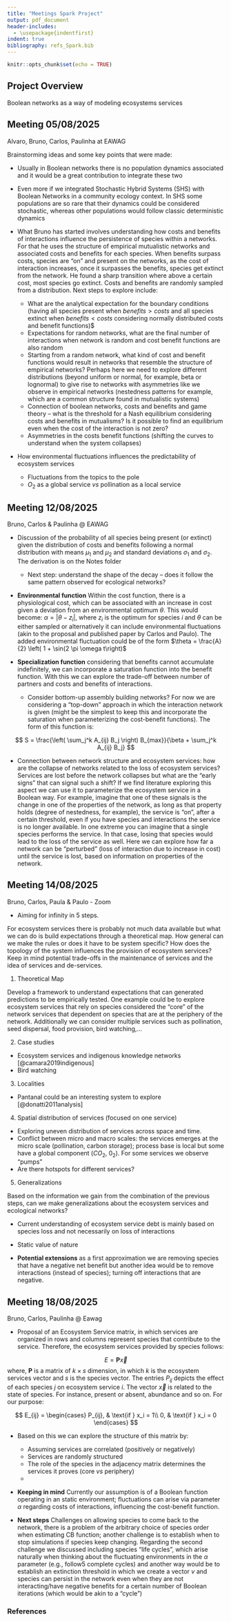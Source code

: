 ```yaml
---
title: "Meetings Spark Project"
output: pdf_document
header-includes:
  - \usepackage{indentfirst}
indent: true
bibliography: refs_Spark.bib
---
```


```r
knitr::opts_chunk$set(echo = TRUE)
```

## Project Overview

Boolean networks as a way of modeling ecosystems services

## Meeting 05/08/2025
Alvaro, Bruno, Carlos, Paulinha at EAWAG

Brainstorming ideas and some key points that were made:

* Usually in Boolean networks there is no population dynamics associated and it would be a great contribution to integrate these two
* Even more if we integrated Stochastic Hybrid Systems (SHS) with Boolean Networks in a community ecology context. In SHS some populations are so rare that their dynamics could be considered stochastic, whereas other populations would follow classic deterministic dynamics

* What Bruno has started involves understanding how costs and benefits of interactions influence the persistence of species within a networks. For that he uses the structure of empirical mutualistic networks and associated costs and benefits for each species. When benefits surpass costs, species are "on" and present on the networks, as the cost of interaction increases, once it surpasses the benefits, species get extinct from the network. He found a sharp transition where above a certain cost, most species go extinct. Costs and benefits are randomly sampled from a distribution. Next steps to explore include:
  + What are the analytical expectation for the boundary conditions (having all species present when $benefits > costs$ and all species extinct when $benefits < costs$ considering normally distributed costs and benefit functions)$
  + Expectations for random networks, what are the final number of interactions when network is random and cost benefit functions are also random
  + Starting from a random network, what kind of cost and benefit functions would result in networks that resemble the structure of empirical networks? Perhaps here we need to explore different distributions (beyond uniform or normal, for example, beta or lognormal) to give rise to networks with asymmetries like we observe in empirical networks (nestedness patterns for example, which are a common structure found in mutualistic systems)
  + Connection of boolean networks, costs and benefits and game theory -- what is the threshold for a Nash equilibrium considering costs and benefits in mutualisms? Is it possible to find an equilibrium even when the cost of the interaction is not zero?
  + Asymmetries in the costs benefit functions (shifting the curves to understand when the system collapses)
  
* How environmental fluctuations influences the predictability of ecosystem services
  + Fluctuations from the topics to the pole
  + $O_2$ as a global service $vs$ pollination as a local service
  

  
## Meeting 12/08/2025
Bruno, Carlos & Paulinha @ EAWAG
  
* Discussion of the probability of all species being present (or extinct) given the distribution of costs and benefits following a normal distribution with means $\mu_1$ and $\mu_2$ and standard deviations $\sigma_1$ and $\sigma_2$. The derivation is on the Notes folder
    + Next step: understand the shape of the decay -- does it follow the same pattern observed for ecological networks?
    
* **Environmental function** Within the cost function, there is a physiological cost, which can be associated with an increase in cost given a deviation from an environmental optimum $\theta$. This would become: $\alpha = | \theta - z_i|$, where $z_i$ is the optimum for species $i$ and $\theta$ can be either sampled or alternatively it can include environmental fluctuations (akin to the proposal and published paper by Carlos and Paulo). The added environmental fluctuation could be of the form $\theta = \frac{A}{2} \left( 1 + \sin(2 \pi \omega t\right)$

* **Specialization function** considering that benefits cannot accumulate indefinitely, we can incorporate a saturation function into the benefit function. With this we can explore the trade-off between number of partners and costs and benefits of interactions. 
  + Consider bottom-up assembly building networks? For now we are considering a "top-down" approach in which the interaction network is given (might be the simplest to keep this and incorporate the saturation when parameterizing the cost-benefit functions).
  The form of this function is:
  
$$
S = \frac{\left( \sum_j^k A_{ij} B_j \right) B_{max}}{\beta + \sum_j^k A_{ij} B_j}
$$
  
  
* Connection between network structure and ecosystem services: how are the collapse of networks related to the loss of ecosystem services? Services are lost before the network collapses but what are the "early signs" that can signal such a shift? If we find literature exploring this aspect we can use it to parameterize the ecosystem service in a Boolean way. For example, imagine that one of these signals is the change in one of the properties of the network, as long as that property holds (degree of nestedness, for example), the service is "on", after a certain threshold, even if you have species and interactions the service is no longer available. In one extreme you can imagine that a single species performs the service. In that case, losing that species would lead to the loss of the service as well. Here we can explore how far a network can be "perturbed" (loss of interaction due to increase in cost) until the service is lost, based on information on properties of the network. 

## Meeting 14/08/2025
Bruno, Carlos, Paula & Paulo - Zoom

* Aiming for infinity in 5 steps. 

For ecosystem services there is probably not much data available but what we can do is build expectations through a theoretical map. How general can we make the rules or does it have to be system specific? How does the topology of the system influences the provision of ecosystem services? Keep in mind potential trade-offs in the maintenance of services and the idea of services and de-services.


1. Theoretical Map

Develop a framework to understand expectations that can generated predictions to be empirically tested. One example could be to explore ecosystem services that rely on species considered the "core" of the network \textit{versus} services that dependent on species that are at the periphery of the network.
Additionally we can consider multiple services such as pollination, seed dispersal, food provision, bird watching,...


2. Case studies

  + Ecosystem services and indigenous knowledge networks [@camara2019indigenous]
  + Bird watching


3. Localities
  + Pantanal could be an interesting system to explore [@donatti2011analysis]


4. Spatial distribution of services (focused on one service)

  + Exploring uneven distribution of services across space and time.
  + Conflict between micro and macro scales: the services emerges at the micro scale (pollination, carbon storage); process base is local but some have a global component ($CO_2$, $0_2$). For some services we observe "pumps"
  + Are there hotspots for different services?

5. Generalizations

Based on the information we gain from the combination of the previous steps, can we make generalizations about the ecosystem services and ecological networks? 


* Current understanding of ecosystem service debt is mainly based on species loss and not necessarily on loss of interactions

* Static value of nature

* **Potential extensions** as a first approximation we are removing species that have a negative net benefit but another idea would be to remove interactions (instead of species); turning off interactions that are negative. 


## Meeting 18/08/2025
Bruno, Carlos, Paulinha @ Eawag

* Proposal of an Ecosystem Service matrix, in which services are organized in rows and columns represent species that contribute to the service. Therefore, the ecosystem services provided by species follows:

$$
E = \mathbf{P}\vec{x}
$$
where, $\mathbf{P}$ is a matrix of $k \times s$ dimension, in which $k$ is the ecosystem services vector and $s$ is the species vector. The entries $P_{ij}$ depicts the effect of each species $j$ on ecosystem service $i$. The vector $\vec{x}$ is related to the state of species. For instance, present or absent, abundance and so on. For our purpose:

$$
E_{ij} = 
\begin{cases}
P_{ij}, & \text{if } x_i = 1\\
0, & \text{if } x_i = 0
\end{cases}
$$

* Based on this we can explore the structure of this matrix by:
  + Assuming services are correlated (positively or negatively)
  + Services are randomly structured
  + The role of the species in the adjacency matrix determines the services it proves (core $vs$ periphery)
  + 
 
* **Keeping in mind** Currently our assumption is of a Boolean function operating in an static environment; fluctuations can arise via parameter $\alpha$ regarding costs of interactions, influencing the cost-benefit function.

* **Next steps** Challenges on allowing species to come back to the network, there is a problem of the arbitrary choice of species order when estimating CB function; another challenge is to establish when to stop simulations if species keep changing. Regarding the second challenge we discussed including species "life cycles", which arise naturally when thinking about the fluctuating environments in the $\alpha$ parameter (e.g., follow5 complete cycles) and another way would be to establish an extinction threshold in which we create a vector $v$ and species can persist in the network even when they are not interacting/have negative benefits for a certain number of Boolean iterations (which would be akin to a "cycle")


### References